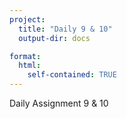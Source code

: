 ```yaml
---
project: 
  title: "Daily 9 & 10"
  output-dir: docs

format: 
  html:
    self-contained: TRUE
---
```


Daily Assignment 9 & 10
